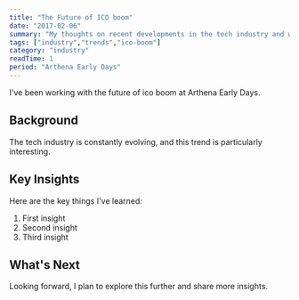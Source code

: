 ```yaml
---
title: "The Future of ICO boom"
date: "2017-02-06"
summary: "My thoughts on recent developments in the tech industry and what they mean for developers."
tags: ["industry","trends","ico-boom"]
category: "industry"
readTime: 1
period: "Arthena Early Days"
---
```


I've been working with the future of ico boom at Arthena Early Days.

## Background

The tech industry is constantly evolving, and this trend is particularly interesting.

## Key Insights

Here are the key things I've learned:

1. First insight
2. Second insight
3. Third insight

## What's Next

Looking forward, I plan to explore this further and share more insights.

